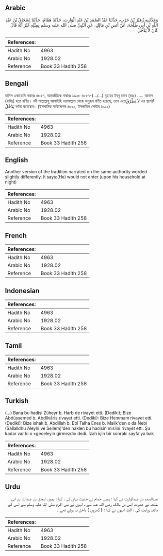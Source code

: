 ## Arabic


<div dir="rtl" lang="ar" style={{fontSize:'larger',backgroundColor:'#f8f9fa',padding:20}}>
وَحَدَّثَنِيهِ زُهَيْرُ بْنُ حَرْبٍ، حَدَّثَنَا عَبْدُ الصَّمَدِ بْنُ عَبْدِ الْوَارِثِ، حَدَّثَنَا هَمَّامٌ، حَدَّثَنَا إِسْحَاقُ بْنُ عَبْدِ اللَّهِ بْنِ أَبِي طَلْحَةَ، عَنْ أَنَسِ بْنِ مَالِكٍ، عَنِ النَّبِيِّ صلى الله عليه وسلم بِمِثْلِهِ غَيْرَ أَنَّهُ قَالَ كَانَ لاَ يَدْخُلُ ‏
</div>
<div style={{backgroundColor:'#f8f9fa',padding:20, marginBottom: 10}}><table> <thead> <tr> <th>References:</th> <th></th> </tr> </thead> <tbody><tr><td>Hadith No</td><td>4963</td></tr><tr><td>Arabic No</td><td>1928.02</td></tr><tr><td>Reference</td><td>Book 33 Hadith 258</td></tr></tbody></table></div>

## Bengali


<div dir="ltr" lang="bn" style={{fontSize:'larger',backgroundColor:'#f8f9fa',padding:20}}>
হাদিস একাডেমি নাম্বারঃ ৪৮৫৭, আন্তর্জাতিক নাম্বারঃ ১৯২৮ ৪৮৫৭-(.../...) যুহায়র ইবনু হারব (রহঃ) ..... আনাস (রাযিঃ) হতে বর্ণিত। নবী সাল্লাল্লাহু আলাইহি ওয়াসাল্লাম থেকে অনুরূপ বর্ণিত হয়েছে, তবে এতেلاَ يَطْرُقُ এর স্থলেلاَ يَدْخُلُ বর্ণনা করেছেন। (ইসলামিক ফাউন্ডেশন ৪৮১০, ইসলামিক সেন্টার ৪৯১১)
</div>
<div style={{backgroundColor:'#f8f9fa',padding:20, marginBottom: 10}}><table> <thead> <tr> <th>References:</th> <th></th> </tr> </thead> <tbody><tr><td>Hadith No</td><td>4963</td></tr><tr><td>Arabic No</td><td>1928.02</td></tr><tr><td>Reference</td><td>Book 33 Hadith 258</td></tr></tbody></table></div>

## English


<div dir="ltr" lang="en" style={{fontSize:'larger',backgroundColor:'#f8f9fa',padding:20}}>
Another version of the tradition narrated on the same authority worded slightly differently. It says:(He) would not enter (upon his household at night)
</div>
<div style={{backgroundColor:'#f8f9fa',padding:20, marginBottom: 10}}><table> <thead> <tr> <th>References:</th> <th></th> </tr> </thead> <tbody><tr><td>Hadith No</td><td>4963</td></tr><tr><td>Arabic No</td><td>1928.02</td></tr><tr><td>Reference</td><td>Book 33 Hadith 258</td></tr></tbody></table></div>

## French


<div dir="ltr" lang="fr" style={{fontSize:'larger',backgroundColor:'#f8f9fa',padding:20}}>

</div>
<div style={{backgroundColor:'#f8f9fa',padding:20, marginBottom: 10}}><table> <thead> <tr> <th>References:</th> <th></th> </tr> </thead> <tbody><tr><td>Hadith No</td><td>4963</td></tr><tr><td>Arabic No</td><td>1928.02</td></tr><tr><td>Reference</td><td>Book 33 Hadith 258</td></tr></tbody></table></div>

## Indonesian


<div dir="ltr" lang="id" style={{fontSize:'larger',backgroundColor:'#f8f9fa',padding:20}}>

</div>
<div style={{backgroundColor:'#f8f9fa',padding:20, marginBottom: 10}}><table> <thead> <tr> <th>References:</th> <th></th> </tr> </thead> <tbody><tr><td>Hadith No</td><td>4963</td></tr><tr><td>Arabic No</td><td>1928.02</td></tr><tr><td>Reference</td><td>Book 33 Hadith 258</td></tr></tbody></table></div>

## Tamil


<div dir="ltr" lang="ta" style={{fontSize:'larger',backgroundColor:'#f8f9fa',padding:20}}>

</div>
<div style={{backgroundColor:'#f8f9fa',padding:20, marginBottom: 10}}><table> <thead> <tr> <th>References:</th> <th></th> </tr> </thead> <tbody><tr><td>Hadith No</td><td>4963</td></tr><tr><td>Arabic No</td><td>1928.02</td></tr><tr><td>Reference</td><td>Book 33 Hadith 258</td></tr></tbody></table></div>

## Turkish


<div dir="ltr" lang="tr" style={{fontSize:'larger',backgroundColor:'#f8f9fa',padding:20}}>
(…) Bana bu hadisi Züheyr b. Harb de rivayet etti. (Dediki); Bize Abdüssemed b. Abdîlvâris rivayet etti. (Dediki): Bize Hemmam rivayet etti. (Dediki): Bize ishak b. Abdillah b. Ebî Talha Enes b. Malik'den o da Nebi (Sallalldhu Aleyhi ve Sellem)'den naklen bu hadisin mislini rivayet etti. Şu kadar var ki o «geceleyin girmezdi» dedi. İzah için bir sonraki sayfa’ya bak
</div>
<div style={{backgroundColor:'#f8f9fa',padding:20, marginBottom: 10}}><table> <thead> <tr> <th>References:</th> <th></th> </tr> </thead> <tbody><tr><td>Hadith No</td><td>4963</td></tr><tr><td>Arabic No</td><td>1928.02</td></tr><tr><td>Reference</td><td>Book 33 Hadith 258</td></tr></tbody></table></div>

## Urdu


<div dir="rtl" lang="ur" style={{fontSize:'larger',backgroundColor:'#f8f9fa',padding:20}}>
عبدالصمد بن عبدالوارث نے کہا : ہمیں حمام نے حدیث بیان کی ، کہا : ہمیں اسحٰق بن عبداللہ بن ابی طلحہ نے حضرت انس بن مالک رضی اللہ عنہ سے ، انہوں نے نبی اکرم صلی اللہ علیہ وسلم سے اسی کے مانند روایت کی ، البتہ انہوں نے کہا : ( گھروں ) داخل نہ ہوتے تھے ۔
</div>
<div style={{backgroundColor:'#f8f9fa',padding:20, marginBottom: 10}}><table> <thead> <tr> <th>References:</th> <th></th> </tr> </thead> <tbody><tr><td>Hadith No</td><td>4963</td></tr><tr><td>Arabic No</td><td>1928.02</td></tr><tr><td>Reference</td><td>Book 33 Hadith 258</td></tr></tbody></table></div>